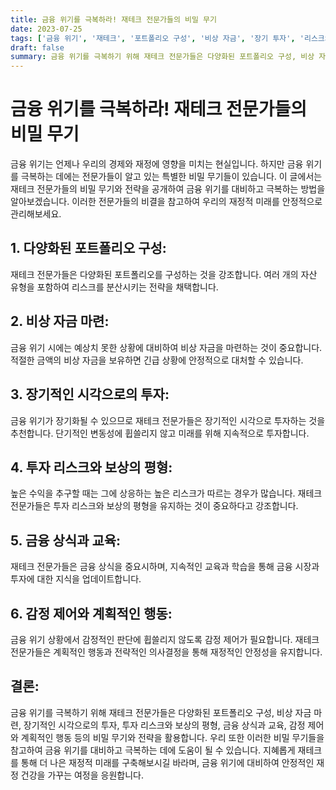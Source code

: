 ```yaml
---
title: 금융 위기를 극복하라! 재테크 전문가들의 비밀 무기
date: 2023-07-25
tags: ['금융 위기', '재테크', '포트폴리오 구성', '비상 자금', '장기 투자', '리스크와 보상', '금융 상식', '감정 제어', '재정적 미래']
draft: false
summary: 금융 위기를 극복하기 위해 재테크 전문가들은 다양화된 포트폴리오 구성, 비상 자금 마련, 장기적인 시각으로의 투자, 투자 리스크와 보상의 평형, 금융 상식과 교육, 감정 제어와 계획적인 행동 등의 비밀 무기와 전략을 활용합니다. 이 글에서는 그들의 비결을 참고하여 우리의 재정적 미래를 안정적으로 관리하는 방법을 알아보겠습니다.
---
```


# 금융 위기를 극복하라! 재테크 전문가들의 비밀 무기

금융 위기는 언제나 우리의 경제와 재정에 영향을 미치는 현실입니다. 하지만 금융 위기를 극복하는 데에는 전문가들이 알고 있는 특별한 비밀 무기들이 있습니다. 이 글에서는 재테크 전문가들의 비밀 무기와 전략을 공개하여 금융 위기를 대비하고 극복하는 방법을 알아보겠습니다. 이러한 전문가들의 비결을 참고하여 우리의 재정적 미래를 안정적으로 관리해보세요.

## 1. 다양화된 포트폴리오 구성:

재테크 전문가들은 다양화된 포트폴리오를 구성하는 것을 강조합니다. 여러 개의 자산 유형을 포함하여 리스크를 분산시키는 전략을 채택합니다.

## 2. 비상 자금 마련:

금융 위기 시에는 예상치 못한 상황에 대비하여 비상 자금을 마련하는 것이 중요합니다. 적절한 금액의 비상 자금을 보유하면 긴급 상황에 안정적으로 대처할 수 있습니다.

## 3. 장기적인 시각으로의 투자:

금융 위기가 장기화될 수 있으므로 재테크 전문가들은 장기적인 시각으로 투자하는 것을 추천합니다. 단기적인 변동성에 휩쓸리지 않고 미래를 위해 지속적으로 투자합니다.

## 4. 투자 리스크와 보상의 평형:

높은 수익을 추구할 때는 그에 상응하는 높은 리스크가 따르는 경우가 많습니다. 재테크 전문가들은 투자 리스크와 보상의 평형을 유지하는 것이 중요하다고 강조합니다.

## 5. 금융 상식과 교육:

재테크 전문가들은 금융 상식을 중요시하며, 지속적인 교육과 학습을 통해 금융 시장과 투자에 대한 지식을 업데이트합니다.

## 6. 감정 제어와 계획적인 행동:

금융 위기 상황에서 감정적인 판단에 휩쓸리지 않도록 감정 제어가 필요합니다. 재테크 전문가들은 계획적인 행동과 전략적인 의사결정을 통해 재정적인 안정성을 유지합니다.

## 결론:

금융 위기를 극복하기 위해 재테크 전문가들은 다양화된 포트폴리오 구성, 비상 자금 마련, 장기적인 시각으로의 투자, 투자 리스크와 보상의 평형, 금융 상식과 교육, 감정 제어와 계획적인 행동 등의 비밀 무기와 전략을 활용합니다. 우리 또한 이러한 비밀 무기들을 참고하여 금융 위기를 대비하고 극복하는 데에 도움이 될 수 있습니다. 지혜롭게 재테크를 통해 더 나은 재정적 미래를 구축해보시길 바라며, 금융 위기에 대비하여 안정적인 재정 건강을 가꾸는 여정을 응원합니다.
